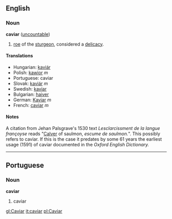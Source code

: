 ==English==
===Noun===
'''caviar''' ([[uncountable]])

# [[roe]] of the [[sturgeon]], considered a [[delicacy]].

====Translations====
*Hungarian: [[kaviár]]
*Polish: [[kawior]] ''m''
*Portuguese: caviar
*Slovak: [[kaviár]] ''m''
*Swedish: [[kaviar]]
*Bulgarian: [[haiver]]
*German: [[Kaviar]] ''m''
*French: [[caviar]] ''m''

====Notes====
A citation from Jehan Palsgrave's 1530 text ''Lesclarcissment de la langue françoyse'' reads "[[Calver]] of saulmon, ''escume de saulmon.''".  This possibly refers to caviar.  If this is the case it predates by some 61 years the earliest usage (1591) of caviar documented in the ''Oxford English Dictionary.''
----

==Portuguese==
===Noun===
'''caviar'''

# caviar

[[gl:Caviar]]
[[it:caviar]]
[[pl:Caviar]]